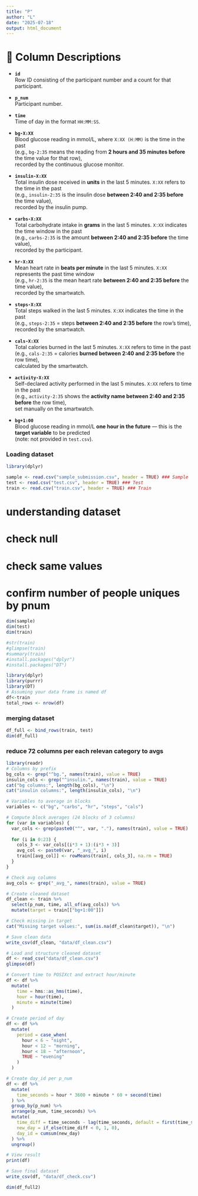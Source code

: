 ```yaml
---
title: "P"
author: "L"
date: "2025-07-18"
output: html_document
---
```


# 📄 Column Descriptions

-   **`id`**\
    Row ID consisting of the participant number and a count for that participant.

-   **`p_num`**\
    Participant number.

-   **`time`**\
    Time of day in the format `HH:MM:SS`.

-   **`bg-X:XX`**\
    Blood glucose reading in mmol/L, where `X:XX (H:MM)` is the time in the past\
    (e.g., `bg-2:35` means the reading from **2 hours and 35 minutes before** the time value for that row),\
    recorded by the continuous glucose monitor.

-   **`insulin-X:XX`**\
    Total insulin dose received in **units** in the last 5 minutes. `X:XX` refers to the time in the past\
    (e.g., `insulin-2:35` is the insulin dose **between 2:40 and 2:35 before** the time value),\
    recorded by the insulin pump.

-   **`carbs-X:XX`**\
    Total carbohydrate intake in **grams** in the last 5 minutes. `X:XX` indicates the time window in the past\
    (e.g., `carbs-2:35` is the amount **between 2:40 and 2:35 before** the time value),\
    recorded by the participant.

-   **`hr-X:XX`**\
    Mean heart rate in **beats per minute** in the last 5 minutes. `X:XX` represents the past time window\
    (e.g., `hr-2:35` is the mean heart rate **between 2:40 and 2:35 before** the time value),\
    recorded by the smartwatch.

-   **`steps-X:XX`**\
    Total steps walked in the last 5 minutes. `X:XX` indicates the time in the past\
    (e.g., `steps-2:35` = steps **between 2:40 and 2:35 before** the row's time),\
    recorded by the smartwatch.

-   **`cals-X:XX`**\
    Total calories burned in the last 5 minutes. `X:XX` refers to time in the past\
    (e.g., `cals-2:35` = calories **burned between 2:40 and 2:35 before** the row time),\
    calculated by the smartwatch.

-   **`activity-X:XX`**\
    Self-declared activity performed in the last 5 minutes. `X:XX` refers to time in the past\
    (e.g., `activity-2:35` shows the **activity name between 2:40 and 2:35 before** the row time),\
    set manually on the smartwatch.

-   **`bg+1:00`**\
    Blood glucose reading in mmol/L **one hour in the future** — this is the **target variable** to be predicted\
    (note: not provided in `test.csv`).

### Loading dataset

```r
library(dplyr)

sample <- read.csv("sample_submission.csv", header = TRUE) ### Sample
test <- read.csv("test.csv", header = TRUE) ### Test
train <- read.csv("train.csv", header = TRUE) ### Train

```

# understanding dataset

# check null

# check same values

# confirm number of people uniques by pnum

```r
dim(sample)
dim(test)
dim(train)

#str(train)
#glimpse(train)
#summary(train)
#install.packages("dplyr")
#install.packages("DT")

library(dplyr)
library(purrr)
library(DT)
# Assuming your data frame is named df
df<-train
total_rows <- nrow(df)

```

### merging dataset

```r

df_full <- bind_rows(train, test)
dim(df_full)

```
### reduce 72 columns per each relevan category to avgs
```r
library(readr)
# Columns by prefix
bg_cols <- grep("^bg.", names(train), value = TRUE)
insulin_cols <- grep("^insulin.", names(train), value = TRUE)
cat("bg columns:", length(bg_cols), "\n")
cat("insulin columns:", length(insulin_cols), "\n")

# Variables to average in blocks
variables <- c("bg", "carbs", "hr", "steps", "cals")

# Compute block averages (24 blocks of 3 columns)
for (var in variables) {
  var_cols <- grep(paste0("^", var, "."), names(train), value = TRUE)
  
  for (i in 0:23) {
    cols_3 <- var_cols[(i*3 + 1):(i*3 + 3)]
    avg_col <- paste0(var, "_avg_", i)
    train[[avg_col]] <- rowMeans(train[, cols_3], na.rm = TRUE)
  }
}

# Check avg columns
avg_cols <- grep("_avg_", names(train), value = TRUE)

# Create cleaned dataset
df_clean <- train %>%
  select(p_num, time, all_of(avg_cols)) %>%
  mutate(target = train[["bg+1:00"]])

# Check missing in target
cat("Missing target values:", sum(is.na(df_clean$target)), "\n")

# Save clean data
write_csv(df_clean, "data/df_clean.csv")

# Load and structure cleaned dataset
df <- read_csv("data/df_clean.csv")
glimpse(df)

# Convert time to POSIXct and extract hour/minute
df <- df %>%
  mutate(
    time = hms::as_hms(time),
    hour = hour(time),
    minute = minute(time)
  )

# Create period of day
df <- df %>%
  mutate(
    period = case_when(
      hour < 6 ~ "night",
      hour < 12 ~ "morning",
      hour < 18 ~ "afternoon",
      TRUE ~ "evening"
    )
  )

# Create day_id per p_num
df <- df %>%
  mutate(
    time_seconds = hour * 3600 + minute * 60 + second(time)
  ) %>%
  group_by(p_num) %>%
  arrange(p_num, time_seconds) %>%
  mutate(
    time_diff = time_seconds - lag(time_seconds, default = first(time_seconds)),
    new_day = if_else(time_diff < 0, 1, 0),
    day_id = cumsum(new_day)
  ) %>%
  ungroup()

# View result
print(df)

# Save final dataset
write_csv(df, "data/df_check.csv")

```

```r

dim(df_full2)

```

